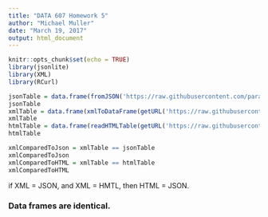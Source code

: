 ---
title: "DATA 607 Homework 5"
author: "Michael Muller"
date: "March 19, 2017"
output: html_document
---


```{r setup, include=FALSE}
knitr::opts_chunk$set(echo = TRUE)
library(jsonlite)
library(XML)
library(RCurl)
```

```{r}
jsonTable = data.frame(fromJSON('https://raw.githubusercontent.com/parastyle/DATA607/master/books.json'))
jsonTable
xmlTable = data.frame(xmlToDataFrame(getURL('https://raw.githubusercontent.com/parastyle/DATA607/master/books.xml')))
xmlTable
htmlTable = data.frame(readHTMLTable(getURL('https://raw.githubusercontent.com/parastyle/DATA607/master/books.html'),header=TRUE,which=1))
htmlTable

```

```{r}
xmlComparedToJson = xmlTable == jsonTable
xmlComparedToJson
xmlComparedToHTML = xmlTable == htmlTable
xmlComparedToHTML
```

if XML = JSON, and XML = HMTL, then HTML = JSON.

### Data frames are identical.

